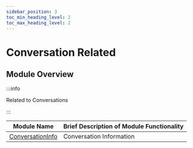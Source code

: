 ```yaml
---
sidebar_position: 3
toc_min_heading_level: 2
toc_max_heading_level: 2
---
```


# Conversation Related

## Module Overview

:::info

Related to Conversations

:::

| Module Name                                                         | Brief Description of Module Functionality |
| ------------------------------------------------------------------- | ---------------------------------------- |
| [ConversationInfo](/class/conversation/conversationInfo.mdx) | Conversation Information                 |